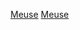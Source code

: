 {{Cat main}}
{{Commons cat|Meuse (department)|Meuse}}

[[Category:法国省份|Meuse]]
[[Category:大東部大區省份|Meuse]]